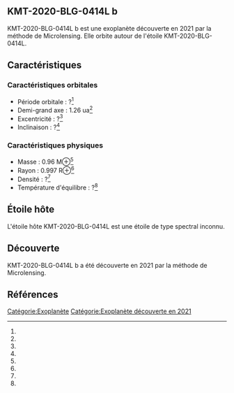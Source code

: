 == KMT-2020-BLG-0414L b ==

{{Infobox Exoplanète
| nom = KMT-2020-BLG-0414L b
| image = 
| légende = 
| étoile = KMT-2020-BLG-0414L
| constellation = 
| ascension_droite = 
| déclinaison = 
| distance = ?
| type_spectral = ?
| masse = 0.96 M⊕<ref></ref>
| rayon = 0.997 R⊕<ref></ref>
| densité = ?<ref></ref>
| gravité = ?<ref></ref>
| température = ?<ref></ref>
| période = ?<ref></ref>
| demi_grand_axe = 1.26 ua<ref></ref>
| excentricité = ?<ref></ref>
| inclinaison = ?<ref></ref>
| méthode_découverte = Microlensing
| date_découverte = 2021
| statut = Confirmée
}}

KMT-2020-BLG-0414L b est une exoplanète découverte en 2021 par la méthode de Microlensing. Elle orbite autour de l'étoile KMT-2020-BLG-0414L.

== Caractéristiques ==

=== Caractéristiques orbitales ===
* Période orbitale : ?<ref></ref>
* Demi-grand axe : 1.26 ua<ref></ref>
* Excentricité : ?<ref></ref>
* Inclinaison : ?<ref></ref>

=== Caractéristiques physiques ===
* Masse : 0.96 M⊕<ref></ref>
* Rayon : 0.997 R⊕<ref></ref>
* Densité : ?<ref></ref>
* Température d'équilibre : ?<ref></ref>

== Étoile hôte ==

{{Infobox Étoile
| nom = KMT-2020-BLG-0414L
| image = 
| légende = 
| constellation = 
| ascension_droite = 
| déclinaison = 
| distance = ?
| type_spectral = ?
| magnitude_absolue = 
| magnitude_apparente = 
| masse = ?<ref></ref>
| rayon = ?<ref></ref>
| température = ?<ref></ref>
| métallicité = ?<ref></ref>
| âge = ?<ref></ref>
}}

L'étoile hôte KMT-2020-BLG-0414L est une étoile de type spectral inconnu.

== Découverte ==

KMT-2020-BLG-0414L b a été découverte en 2021 par la méthode de Microlensing.

== Références ==
<references />

[[Catégorie:Exoplanète]]
[[Catégorie:Exoplanète découverte en 2021]]
